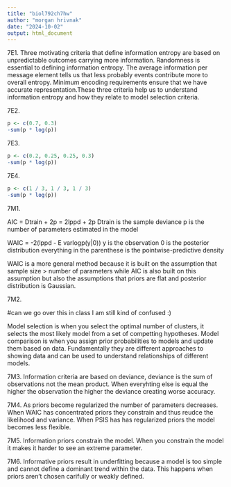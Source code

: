 ---
title: "biol792ch7hw"
author: "morgan hrivnak"
date: "2024-10-02"
output: html_document
---
7E1. 
Three motivating criteria that define information entropy are based on unpredictable outcomes carrying more information. Randomness is essential to defining information entropy. The average information per message element tells us that less probably events contribute more to overall entropy. Minimum encoding requirements ensure that we have accurate representation.These three criteria help us to understand information entropy and how they relate to model selection criteria. 

7E2.
```{r}
p <- c(0.7, 0.3)
-sum(p * log(p))
```

7E3.
```{r}
p <- c(0.2, 0.25, 0.25, 0.3)
-sum(p * log(p))
```

7E4.
```{r}
p <- c(1 / 3, 1 / 3, 1 / 3)
-sum(p * log(p))
```

7M1.

AIC = Dtrain + 2p = 2lppd + 2p
Dtrain is the sample deviance 
p is the number of parameters estimated in the model

WAIC = -2(lppd - E varlogp(y|0))
y is the observation 
0 is the posterior distribution
everything in the parenthese is the pointwise-predictive density

WAIC is a more general method because it is built on the assumption that sample size > number of parameters while AIC is also built on this assumption but also the assumptions that priors are flat and posterior distribution is Gaussian.

7M2. 

#can we go over this in class I am still kind of confused :)

Model selection is when you select the optimal number of clusters, it selects the most likely model from a set of competting hypotheses. Model comparison is when you assign prior probabilities to models and update them based on data. Fundamentally they are different approaches to showing data and can be used to understand relationships of different models.

7M3.
Information criteria are based on deviance, deviance is the sum of observations not the mean product. When everyhting else is equal the higher the observation the higher the deviance creating worse accuracy.

7M4. 
As priors become regularized the number of parameters decreases. When WAIC has concentrated priors they constrain and thus reudce the likelihood and variance. When PSIS has has regularized priors the model becomes less flexible.

7M5. 
Information priors constrain the model. When you constrain the model it makes it harder to see an extreme parameter.

7M6.
Informative priors result in underfitting because a model is too simple and cannot define a dominant trend within the data. This happens when priors aren't chosen carifully or weakly defined. 


